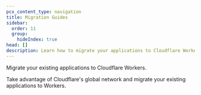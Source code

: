 ```yaml
---
pcx_content_type: navigation
title: Migration Guides
sidebar:
  order: 11
  group:
    hideIndex: true
head: []
description: Learn how to migrate your applications to Cloudflare Workers.
---
```



<Description>
	Migrate your existing applications to Cloudflare Workers.
</Description>

Take advantage of Cloudflare's global network and migrate your existing applications to Workers.

<DirectoryListing />
